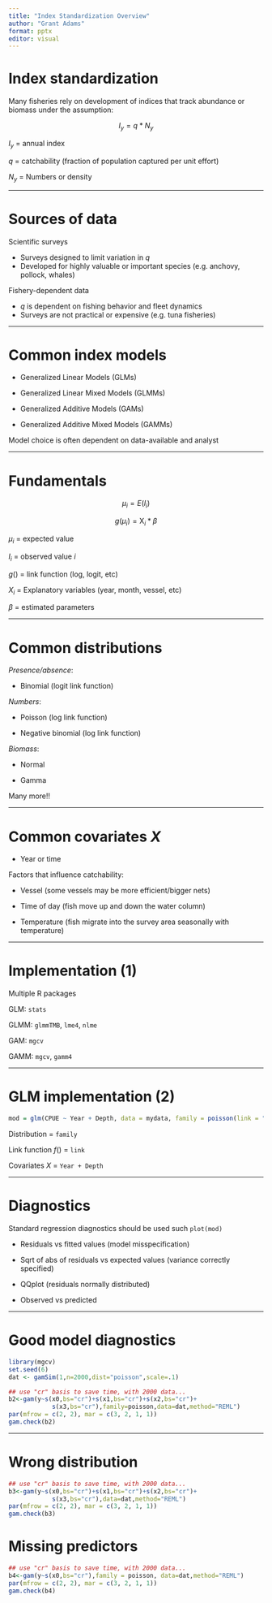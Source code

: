 ```yaml
---
title: "Index Standardization Overview"
author: "Grant Adams"
format: pptx
editor: visual
---
```


# Index standardization

Many fisheries rely on development of indices that track abundance or biomass under the assumption:

$$
I_y = q *N_y
$$

$I_y$ = annual index

$q$ = catchability (fraction of population captured per unit effort)

$N_y$ = Numbers or density

------------------------------------------------------------------------

# Sources of data

Scientific surveys

-   Surveys designed to limit variation in $q$
-   Developed for highly valuable or important species (e.g. anchovy, pollock, whales)

Fishery-dependent data

-   $q$ is dependent on fishing behavior and fleet dynamics
-   Surveys are not practical or expensive (e.g. tuna fisheries)

------------------------------------------------------------------------

# Common index models

-   Generalized Linear Models (GLMs)

-   Generalized Linear Mixed Models (GLMMs)

-   Generalized Additive Models (GAMs)

-   Generalized Additive Mixed Models (GAMMs)

Model choice is often dependent on data-available and analyst

------------------------------------------------------------------------

# Fundamentals

$$
\mu_i=E(I_{i})
$$

$$
g(\mu_i)= \text{X}_i * \beta
$$

$\mu_i$ = expected value

$I_i$ = observed value $i$

$g()$ = link function (log, logit, etc)

$X_i$ = Explanatory variables (year, month, vessel, etc)

$\beta$ = estimated parameters

------------------------------------------------------------------------

# Common distributions

*Presence/absence*:

-   Binomial (logit link function)

*Numbers*:

-   Poisson (log link function)

-   Negative binomial (log link function)

*Biomass*:

-   Normal

-   Gamma

Many more!!

------------------------------------------------------------------------

# Common covariates $X$

-   Year or time

Factors that influence catchability:

-   Vessel (some vessels may be more efficient/bigger nets)

-   Time of day (fish move up and down the water column)

-   Temperature (fish migrate into the survey area seasonally with temperature)

------------------------------------------------------------------------

# Implementation (1)

Multiple R packages

GLM: `stats`

GLMM: `glmmTMB`, `lme4`, `nlme`

GAM: `mgcv`

GAMM: `mgcv`, `gamm4`

------------------------------------------------------------------------

# GLM implementation (2)

```r
mod = glm(CPUE ~ Year + Depth, data = mydata, family = poisson(link = "log"))
```

Distribution = `family`

Link function $f()$ = `link`

Covariates $X$ = `Year + Depth`

------------------------------------------------------------------------

# Diagnostics

Standard regression diagnostics should be used such `plot(mod)`

-   Residuals vs fitted values (model misspecification)

-   Sqrt of abs of residuals vs expected values (variance correctly specified)

-   QQplot (residuals normally distributed)

-   Observed vs predicted

------------------------------------------------------------------------

# Good model diagnostics

```r
library(mgcv)
set.seed(6)
dat <- gamSim(1,n=2000,dist="poisson",scale=.1)

## use "cr" basis to save time, with 2000 data...
b2<-gam(y~s(x0,bs="cr")+s(x1,bs="cr")+s(x2,bs="cr")+
            s(x3,bs="cr"),family=poisson,data=dat,method="REML")
par(mfrow = c(2, 2), mar = c(3, 2, 1, 1))
gam.check(b2)
```

------------------------------------------------------------------------

# Wrong distribution

```r
## use "cr" basis to save time, with 2000 data...
b3<-gam(y~s(x0,bs="cr")+s(x1,bs="cr")+s(x2,bs="cr")+
            s(x3,bs="cr"),data=dat,method="REML")
par(mfrow = c(2, 2), mar = c(3, 2, 1, 1))
gam.check(b3)
```

# Missing predictors

```r
## use "cr" basis to save time, with 2000 data...
b4<-gam(y~s(x0,bs="cr"),family = poisson, data=dat,method="REML")
par(mfrow = c(2, 2), mar = c(3, 2, 1, 1))
gam.check(b4)
```
